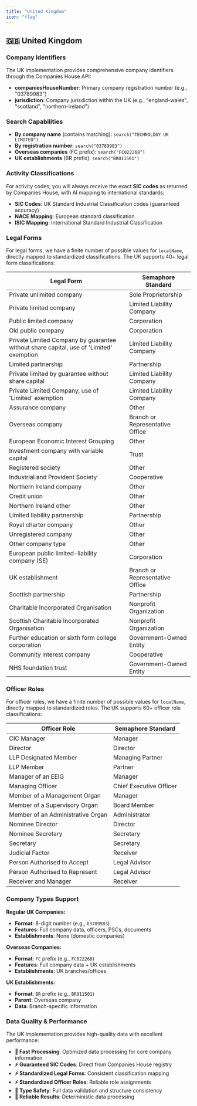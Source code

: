 ```yaml
---
title: "United Kingdom"
icon: "flag"
---
```


## 🇬🇧 United Kingdom

### Company Identifiers

The UK implementation provides comprehensive company identifiers through the Companies House API:

- **companiesHouseNumber**: Primary company registration number (e.g., "03789983")
- **jurisdiction**: Company jurisdiction within the UK (e.g., "england-wales", "scotland", "northern-ireland")

### Search Capabilities

- **By company name** (contains matching): `search("TECHNOLOGY UK LIMITED")`
- **By registration number**: `search("03789983")`
- **Overseas companies** (FC prefix): `search("FC022268")`
- **UK establishments** (BR prefix): `search("BR011501")`

### Activity Classifications

For activity codes, you will always receive the exact **SIC codes** as returned by Companies House, with AI mapping to international standards:

- **SIC Codes**: UK Standard Industrial Classification codes (guaranteed accuracy)
- **NACE Mapping**: European standard classification
- **ISIC Mapping**: International Standard Industrial Classification

### Legal Forms

For legal forms, we have a finite number of possible values for `localName`, directly mapped to standardized classifications. The UK supports 40+ legal form classifications:

| Legal Form | Semaphore Standard |
| ---------- | ------------------ |
| Private unlimited company | Sole Proprietorship |
| Private limited company | Limited Liability Company |
| Public limited company | Corporation |
| Old public company | Corporation |
| Private Limited Company by guarantee without share capital, use of 'Limited' exemption | Limited Liability Company |
| Limited partnership | Partnership |
| Private limited by guarantee without share capital | Limited Liability Company |
| Private Limited Company, use of 'Limited' exemption | Limited Liability Company |
| Assurance company | Other |
| Overseas company | Branch or Representative Office |
| European Economic Interest Grouping | Other |
| Investment company with variable capital | Trust |
| Registered society | Other |
| Industrial and Provident Society | Cooperative |
| Northern Ireland company | Other |
| Credit union | Other |
| Northern Ireland other | Other |
| Limited liability partnership | Partnership |
| Royal charter company | Other |
| Unregistered company | Other |
| Other company type | Other |
| European public limited-liability company (SE) | Corporation |
| UK establishment | Branch or Representative Office |
| Scottish partnership | Partnership |
| Charitable Incorporated Organisation | Nonprofit Organization |
| Scottish Charitable Incorporated Organisation | Nonprofit Organization |
| Further education or sixth form college corporation | Government-Owned Entity |
| Community interest company | Cooperative |
| NHS foundation trust | Government-Owned Entity |

### Officer Roles

For officer roles, we have a finite number of possible values for `localName`, directly mapped to standardized roles. The UK supports 60+ officer role classifications:

| Officer Role | Semaphore Standard |
| ------------ | ------------------ |
| CIC Manager | Manager |
| Director | Director |
| LLP Designated Member | Managing Partner |
| LLP Member | Partner |
| Manager of an EEIG | Manager |
| Managing Officer | Chief Executive Officer |
| Member of a Management Organ | Manager |
| Member of a Supervisory Organ | Board Member |
| Member of an Administrative Organ | Administrator |
| Nominee Director | Director |
| Nominee Secretary | Secretary |
| Secretary | Secretary |
| Judicial Factor | Receiver |
| Person Authorised to Accept | Legal Advisor |
| Person Authorised to Represent | Legal Advisor |
| Receiver and Manager | Receiver |

### Company Types Support

**Regular UK Companies:**
- **Format**: 8-digit number (e.g., `03789983`)
- **Features**: Full company data, officers, PSCs, documents
- **Establishments**: None (domestic companies)

**Overseas Companies:**
- **Format**: `FC` prefix (e.g., `FC022268`)
- **Features**: Full company data + UK establishments
- **Establishments**: UK branches/offices

**UK Establishments:**
- **Format**: `BR` prefix (e.g., `BR011501`)
- **Parent**: Overseas company
- **Data**: Branch-specific information

### Data Quality & Performance

The UK implementation provides high-quality data with excellent performance:

- **🚀 Fast Processing**: Optimized data processing for core company information
- **⚡ Guaranteed SIC Codes**: Direct from Companies House registry
- **⚡ Standardized Legal Forms**: Consistent classification mapping
- **⚡ Standardized Officer Roles**: Reliable role assignments
- **🎯 Type Safety**: Full data validation and structure consistency
- **🔄 Reliable Results**: Deterministic data processing 
